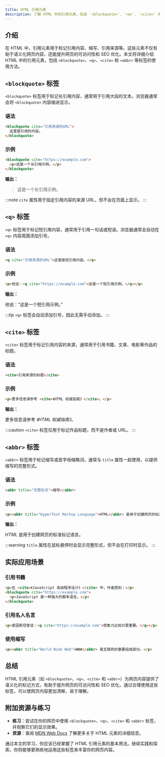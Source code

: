 ```yaml
---
title: HTML 引用元素
description: 了解 HTML 中的引用元素，包括 `<blockquote>`、`<q>`、`<cite>` 和 `<abbr>` 等标签的使用方法及其实际应用场景。
---
```


## 介绍

在 HTML 中，引用元素用于标记引用内容、缩写、引用来源等。这些元素不仅有助于语义化网页内容，还能提升网页的可访问性和 SEO 优化。本文将详细介绍 HTML 中的引用元素，包括 `<blockquote>`、`<q>`、`<cite>` 和 `<abbr>` 等标签的使用方法。

## `<blockquote>` 标签

`<blockquote>` 标签用于标记长引用内容，通常用于引用大段的文本。浏览器通常会将 `<blockquote>` 内容缩进显示。

### 语法

```html
<blockquote cite="引用来源的URL">
  这里是引用的内容。
</blockquote>
```

### 示例

```html
<blockquote cite="https://example.com">
  <p>这是一个长引用示例。</p>
</blockquote>
```

**输出：**

> 这是一个长引用示例。

:::note
`cite` 属性用于指定引用内容的来源 URL，但不会在页面上显示。
:::

## `<q>` 标签

`<q>` 标签用于标记短引用内容，通常用于引用一句话或短语。浏览器通常会自动在 `<q>` 内容周围添加引号。

### 语法

```html
<q cite="引用来源的URL">这里是短引用内容。</q>
```

### 示例

```html
<p>他说：<q cite="https://example.com">这是一个短引用示例。</q></p>
```

**输出：**

他说：“这是一个短引用示例。”

:::tip
`<q>` 标签会自动添加引号，因此无需手动添加。
:::

## `<cite>` 标签

`<cite>` 标签用于标记引用内容的来源，通常用于引用书籍、文章、电影等作品的标题。

### 语法

```html
<cite>引用来源的标题</cite>
```

### 示例

```html
<p>更多信息请参考 <cite>《HTML 权威指南》</cite>。</p>
```

**输出：**

更多信息请参考 *《HTML 权威指南》*。

:::caution
`<cite>` 标签仅用于标记作品标题，而不是作者或 URL。
:::

## `<abbr>` 标签

`<abbr>` 标签用于标记缩写或首字母缩略词，通常与 `title` 属性一起使用，以提供缩写的完整形式。

### 语法

```html
<abbr title="完整形式">缩写</abbr>
```

### 示例

```html
<p><abbr title="HyperText Markup Language">HTML</abbr> 是用于创建网页的标准标记语言。</p>
```

**输出：**

*HTML* 是用于创建网页的标准标记语言。

:::warning
`title` 属性在鼠标悬停时会显示完整形式，但不会在打印时显示。
:::

## 实际应用场景

### 引用书籍

```html
<p>在 <cite>《JavaScript 高级程序设计》</cite> 中，作者提到：</p>
<blockquote cite="https://example.com">
  <p>JavaScript 是一种强大的脚本语言。</p>
</blockquote>
```

### 引用名人名言

```html
<p>爱因斯坦曾说：<q cite="https://example.com">想象力比知识更重要。</q></p>
```

### 使用缩写

```html
<p><abbr title="World Wide Web">WWW</abbr> 是互联网的重要组成部分。</p>
```

## 总结

HTML 引用元素（如 `<blockquote>`、`<q>`、`<cite>` 和 `<abbr>`）为网页内容提供了语义化的标记方式，有助于提升网页的可访问性和 SEO 优化。通过合理使用这些标签，可以使网页内容更加清晰、易于理解。

## 附加资源与练习

- **练习**：尝试在你的网页中使用 `<blockquote>`、`<q>`、`<cite>` 和 `<abbr>` 标签，并观察它们的显示效果。
- **资源**：查阅 [MDN Web Docs](https://developer.mozilla.org/zh-CN/docs/Web/HTML/Element) 了解更多关于 HTML 元素的详细信息。

通过本文的学习，你应该已经掌握了 HTML 引用元素的基本用法。继续实践和探索，你将能够更熟练地运用这些标签来丰富你的网页内容。